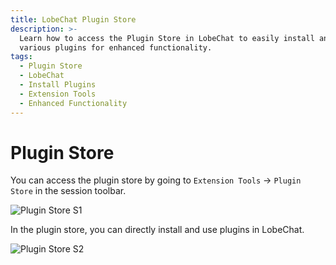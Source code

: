 ```yaml
---
title: LobeChat Plugin Store
description: >-
  Learn how to access the Plugin Store in LobeChat to easily install and use
  various plugins for enhanced functionality.
tags:
  - Plugin Store
  - LobeChat
  - Install Plugins
  - Extension Tools
  - Enhanced Functionality
---
```

# Plugin Store

You can access the plugin store by going to `Extension Tools` -> `Plugin Store` in the session toolbar.

<Image alt="Plugin Store S1" height={472} src="https://github.com/lobehub/lobe-chat/assets/28616219/ab4e60d0-1293-49ac-8798-cb29b3b789e6" />

In the plugin store, you can directly install and use plugins in LobeChat.

<Image alt="Plugin Store S2" height={472} src="https://github.com/lobehub/lobe-chat/assets/28616219/d7a5d821-116f-4be6-8a1a-38d81a5ea0ea" />
